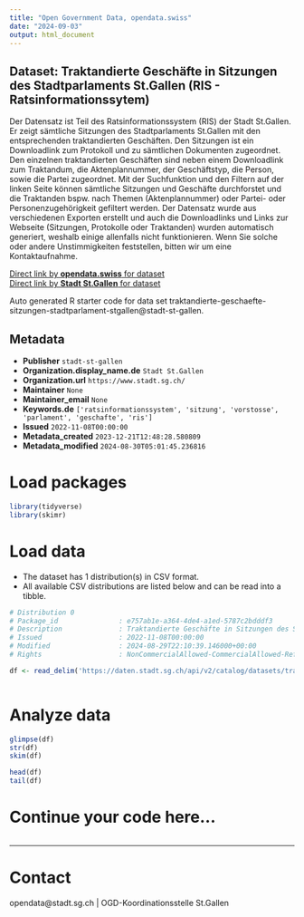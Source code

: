 ```yaml
---
title: "Open Government Data, opendata.swiss"
date: "2024-09-03"
output: html_document
---
```


## Dataset: Traktandierte Geschäfte in Sitzungen des Stadtparlaments St.Gallen (RIS - Ratsinformationssytem)

Der Datensatz ist Teil des Ratsinformationssystem (RIS) der Stadt St.Gallen. Er zeigt sämtliche Sitzungen des Stadtparlaments St.Gallen mit den entsprechenden traktandierten Geschäften. Den Sitzungen ist ein Downloadlink zum Protokoll und zu sämtlichen Dokumenten zugeordnet. Den einzelnen traktandierten Geschäften sind neben einem Downloadlink zum Traktandum, die Aktenplannummer, der Geschäftstyp, die Person, sowie die Partei zugeordnet. Mit der Suchfunktion und den Filtern auf der linken Seite können sämtliche Sitzungen und Geschäfte durchforstet und die Traktanden bspw. nach Themen (Aktenplannummer) oder Partei- oder Personenzugehörigkeit gefiltert werden.
Der Datensatz wurde aus verschiedenen Exporten erstellt und auch die Downloadlinks und Links zur Webseite (Sitzungen, Protokolle oder Traktanden) wurden automatisch generiert, weshalb einige allenfalls nicht funktionieren. Wenn Sie solche oder andere Unstimmigkeiten feststellen, bitten wir um eine Kontaktaufnahme.

[Direct link by **opendata.swiss** for dataset](https://opendata.swiss/de/dataset/traktandierte-geschafte-in-sitzungen-des-stadtparlaments-st-gallen-ris-ratsinformationssytem)<br>
[Direct link by **Stadt St.Gallen** for dataset](https://daten.stadt.sg.ch/explore/dataset/traktandierte-geschaefte-sitzungen-stadtparlament-stgallen/)

Auto generated R starter code for data set traktandierte-geschaefte-sitzungen-stadtparlament-stgallen@stadt-st-gallen.

## Metadata

- **Publisher** `stadt-st-gallen`
- **Organization.display_name.de** `Stadt St.Gallen`
- **Organization.url** `https://www.stadt.sg.ch/`
- **Maintainer** `None`
- **Maintainer_email** `None`
- **Keywords.de** `['ratsinformationssystem', 'sitzung', 'vorstosse', 'parlament', 'geschafte', 'ris']`
- **Issued** `2022-11-08T00:00:00`
- **Metadata_created** `2023-12-21T12:48:28.580809`
- **Metadata_modified** `2024-08-30T05:01:45.236816`


# Load packages

```r

library(tidyverse)
library(skimr)

```

# Load data

-   The dataset has 1 distribution(s) in CSV format.
-   All available CSV distributions are listed below and can be read into a tibble.

```r

# Distribution 0
# Package_id               : e757ab1e-a364-4de4-a1ed-5787c2bdddf3
# Description              : Traktandierte Geschäfte in Sitzungen des Stadtparlaments St.Gallen (RIS - Ratsinformationssytem) (csv)
# Issued                   : 2022-11-08T00:00:00
# Modified                 : 2024-08-29T22:10:39.146000+00:00
# Rights                   : NonCommercialAllowed-CommercialAllowed-ReferenceRequired

df <- read_delim('https://daten.stadt.sg.ch/api/v2/catalog/datasets/traktandierte-geschaefte-sitzungen-stadtparlament-stgallen/exports/csv?use_labels=true')



```

# Analyze data

```r

glimpse(df)
str(df)
skim(df)

head(df)
tail(df)

```

# Continue your code here...

```r

```

------------------------------------------------------------------------

# Contact

opendata@stadt.sg.ch | OGD-Koordinationsstelle St.Gallen
